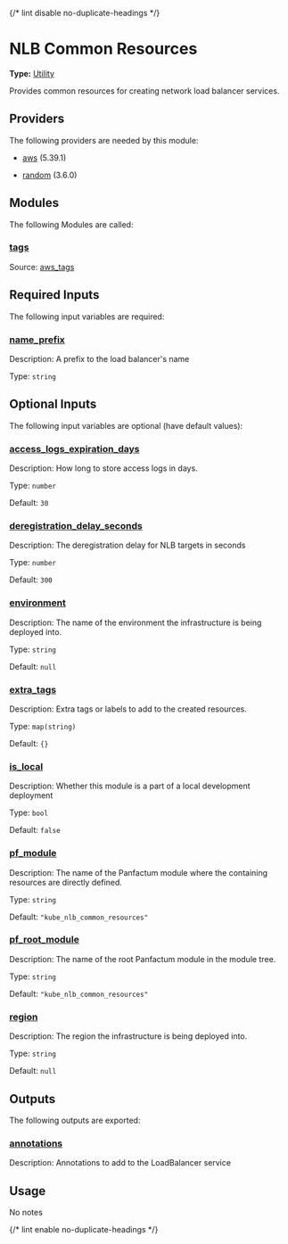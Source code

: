 {/* lint disable no-duplicate-headings */}

# NLB Common Resources

**Type:** [Utility](./overview)

Provides common resources for creating network load balancer services.

## Providers

The following providers are needed by this module:

* [aws](https://registry.terraform.io/providers/hashicorp/aws/5.39.1/docs) (5.39.1)

* [random](https://registry.terraform.io/providers/hashicorp/random/3.6.0/docs) (3.6.0)

## Modules

The following Modules are called:

### <a name="module_tags" /> [tags](#module_tags)

Source: [aws\_tags](./aws_tags)

## Required Inputs

The following input variables are required:

### <a name="input_name_prefix" /> [name\_prefix](#input_name_prefix)

Description: A prefix to the load balancer's name

Type: `string`

## Optional Inputs

The following input variables are optional (have default values):

### <a name="input_access_logs_expiration_days" /> [access\_logs\_expiration\_days](#input_access_logs_expiration_days)

Description: How long to store access logs in days.

Type: `number`

Default: `30`

### <a name="input_deregistration_delay_seconds" /> [deregistration\_delay\_seconds](#input_deregistration_delay_seconds)

Description: The deregistration delay for NLB targets in seconds

Type: `number`

Default: `300`

### <a name="input_environment" /> [environment](#input_environment)

Description: The name of the environment the infrastructure is being deployed into.

Type: `string`

Default: `null`

### <a name="input_extra_tags" /> [extra\_tags](#input_extra_tags)

Description: Extra tags or labels to add to the created resources.

Type: `map(string)`

Default: `{}`

### <a name="input_is_local" /> [is\_local](#input_is_local)

Description: Whether this module is a part of a local development deployment

Type: `bool`

Default: `false`

### <a name="input_pf_module" /> [pf\_module](#input_pf_module)

Description: The name of the Panfactum module where the containing resources are directly defined.

Type: `string`

Default: `"kube_nlb_common_resources"`

### <a name="input_pf_root_module" /> [pf\_root\_module](#input_pf_root_module)

Description: The name of the root Panfactum module in the module tree.

Type: `string`

Default: `"kube_nlb_common_resources"`

### <a name="input_region" /> [region](#input_region)

Description: The region the infrastructure is being deployed into.

Type: `string`

Default: `null`

## Outputs

The following outputs are exported:

### <a name="output_annotations" /> [annotations](#output_annotations)

Description: Annotations to add to the LoadBalancer service

## Usage

No notes

{/* lint enable no-duplicate-headings */}
